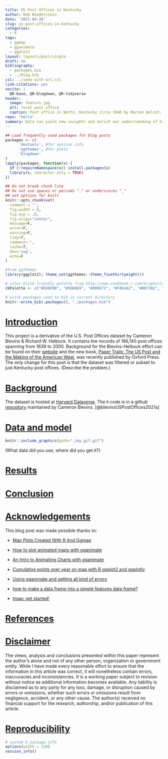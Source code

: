 ```yaml
---
title: US Post Offices in Kentucky
author: Rob Wiederstein
date: '2021-04-10'
slug: us-post-offices-in-kentucky
categories:
  - R
tags:
  - ggmap
  - gganimate
  - ggplot2
layout: layouts/post/single
draft: no
bibliography:
  - packages.bib
  - ../blog.bib
csl: ../ieee-with-url.csl
link-citations: yes
nocite: |
  @R-base, @R-blogdown, @R-tidyverse
header:
  image: feature.jpg
  alt: rural post office
  caption: Post office in Botto, Kentucky circa 1940 by Marion Wolcot, Library of Congress.  Cropped and rescaled.
repo: "hello"
summary: Data can yield new insights and enrich our understanding of history.  A new book by historian Cameron Blevins takes the location of U.S. post offices from 1639 to 2000 and plots them on a map by date of their establishment. The visual display shows the expansion of the American colonies westward.
---
```



```r
## Load frequently used packages for blog posts
packages <- c(
      'devtools', #for session info
      'ggthemes', #for plots
      'blogdown'
)
lapply(packages, function(x) {
  if (!requireNamespace(x)) install.packages(x)
  library(x, character.only = TRUE)
})
```

```r
## Do not break chunk line
## Do not use spaces or periods "." or underscores "_"
## set options for knitr
knitr::opts_chunk$set(
  comment = '',
  fig.width = 6,
  fig.asp = .8,
  fig.align="center",
  message=F,
  error=F,
  warning=F,
  tidy=T,
  comment='',
  cache=T,
  dev='svg',
  echo=F
)
```

```r
#from ggthemes
library(ggplot2); theme_set(ggthemes::theme_fivethirtyeight())
```

```r
# color blind friendly palette from http://www.cookbook-r.com/Graphs/Colors_(ggplot2)/
cbPalette <- c("#E69F00", "#56B4E9", "#009E73", "#F0E442", "#0072B2", "#D55E00", "#CC79A7", "#000000")
```

```r
# write packages used to bib in current directory
knitr::write_bib(.packages(), "./packages.bib")
```

# [Introduction](#intro)

This project is a derivative of the U.S. Post Offices dataset by Cameron Blevins & Richard W. Helbock.  It contains the records of 166,140 post offices spanning from 1639 to 2000. Background for the Blevins-Helbock effort can be found on their [website](https://cblevins.github.io/us-post-offices/) and the new book, [Paper Trails: The US Post and the Making of the American West](https://global.oup.com/academic/product/paper-trails-9780190053673?cc=us&lang=en&), was recently published by Oxford Press. The only change for this post is that the dataset was filtered or subset to just Kentucky post offices.
(Describe the problem.)

# [Background](#background)

The dataset is hosted at [Harvard Dataverse](https://doi.org/10.7910/DVN/NUKCNA). The `R` code is in a github [repository](https://github.com/cblevins/us-post-offices) maintained by Cameron Blevins.
[@blevinsUSPostOffices2021a]

# [Data and model](#data)

```r
knitr::include_graphics(path="./my_gif.gif")
```

(What data did you use, where did you get it?)

# [Results](#results)

# [Conclusion](#conclusion)

# [Acknowledgements](#acknowledge)

This blog post was made possible thanks to:

-  [Map Plots Created With R And Ggmap](https://www.littlemissdata.com/blog/maps)

-  [How to plot animated maps with gganimate](https://d4tagirl.com/2017/05/how-to-plot-animated-maps-with-gganimate)

-  [An Intro to Animating Charts with gganimate](https://rpubs.com/jedoenriquez/animatingchartsintro)

-  [Cumulative points over year on map with R ggplot2 and ggplotly](https://stackoverflow.com/questions/57734180/cumulative-points-over-year-on-map-with-r-ggplot2-and-ggplotly)

-  [Using gganimate and getting all kind of errors](https://stackoverflow.com/questions/60820794/using-gganimate-and-getting-all-kind-of-errors)

-  [how to make a data frame into a simple features data frame?](https://stackoverflow.com/questions/49181715/how-to-make-a-data-frame-into-a-simple-features-data-frame)

-  [tmap: get started!](https://cran.r-project.org/web/packages/tmap/vignettes/tmap-getstarted.html#multiple-shapes-and-layers)

# [References](#reference)

<div id="refs"></div>

# [Disclaimer](#disclaimer)

The views, analysis and conclusions presented within this paper represent the author’s alone and not of any other person, organization or government entity. While I have made every reasonable effort to ensure that the information in this article was correct, it will nonetheless contain errors, inaccuracies and inconsistencies. It is a working paper subject to revision without notice as additional information becomes available. Any liability is disclaimed as to any party for any loss, damage, or disruption caused by errors or omissions, whether such errors or omissions result from negligence, accident, or any other cause. The author(s) received no financial support for the research, authorship, and/or publication of this article.

# [Reproducibility](#reproduce)

```r
# system & package info
options(width = 120)
session_info()
```
